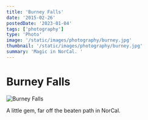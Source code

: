 ```yaml
---
title: 'Burney Falls'
date: '2015-02-26'
postedDate: '2023-01-04'
tags: ['photography']
type: 'Photo'
image: '/static/images/photography/burney.jpg'
thumbnail: '/static/images/photography/burney.jpg'
summary: 'Magic in NorCal. '
---
```


# Burney Falls

![Burney Falls](/static/images/photography/burney.jpg)

A little gem, far off the beaten path in NorCal.
